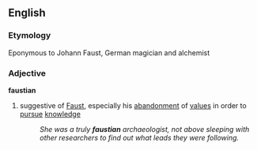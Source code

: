 == English ==
=== Etymology ===
Eponymous to Johann Faust, German magician and alchemist

=== Adjective ===
'''faustian'''
# suggestive of [[Faust]], especially his [[abandonment]] of [[values]] in order to [[pursue]] [[knowledge]]
#: ''She was a truly '''faustian''' archaeologist, not above sleeping with other researchers to find out what leads they were following.''